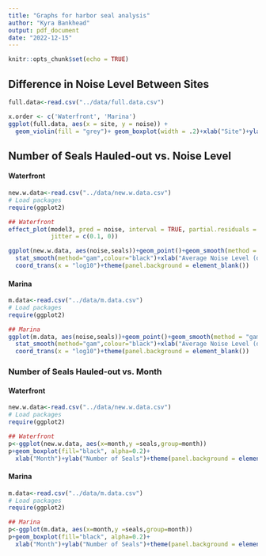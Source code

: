 ```yaml
---
title: "Graphs for harbor seal analysis"
author: "Kyra Bankhead"
output: pdf_document
date: "2022-12-15"
---
```


```r
knitr::opts_chunk$set(echo = TRUE)
```

## Difference in Noise Level Between Sites

```r
full.data<-read.csv("../data/full.data.csv")

x.order <- c('Waterfront', 'Marina')
ggplot(full.data, aes(x = site, y = noise)) +
  geom_violin(fill = "grey")+ geom_boxplot(width = .2)+xlab("Site")+ylab("Average Noise Level (dB)")+scale_x_discrete(limit = c("waterfront", "marina"),labels = c("Waterfront","Marina"))+theme(panel.background = element_blank())

```


## Number of Seals Hauled-out vs. Noise Level

#### Waterfront

```r
new.w.data<-read.csv("../data/new.w.data.csv")
# Load packages
require(ggplot2)

## Waterfront
effect_plot(model3, pred = noise, interval = TRUE, partial.residuals = TRUE,
            jitter = c(0.1, 0))

ggplot(new.w.data, aes(noise,seals))+geom_point()+geom_smooth(method = "gam", formula =seals~s(noise))+
  stat_smooth(method="gam",colour="black")+xlab("Average Noise Level (dB)")+ylab("Number of Seals Hauled-out")+
  coord_trans(x = "log10")+theme(panel.background = element_blank())
```

#### Marina

```r
m.data<-read.csv("../data/m.data.csv")
# Load packages
require(ggplot2)

## Marina
ggplot(m.data, aes(noise,seals))+geom_point()+geom_smooth(method = "gam", formula =seals~s(noise))+
  stat_smooth(method="gam",colour="black")+xlab("Average Noise Level (dB)")+ylab("Number of Seals Hauled-out")+
  coord_trans(x = "log10")+theme(panel.background = element_blank())
```

### Number of Seals Hauled-out vs. Month

#### Waterfront

```r
new.w.data<-read.csv("../data/new.w.data.csv")
# Load packages
require(ggplot2)

## Waterfront
p<-ggplot(new.w.data, aes(x=month,y =seals,group=month))
p+geom_boxplot(fill="black", alpha=0.2)+
  xlab("Month")+ylab("Number of Seals")+theme(panel.background = element_blank())
```

#### Marina

```r
m.data<-read.csv("../data/m.data.csv")
# Load packages
require(ggplot2)

## Marina
p<-ggplot(m.data, aes(x=month,y =seals,group=month))
p+geom_boxplot(fill="black", alpha=0.2)+
  xlab("Month")+ylab("Number of Seals")+theme(panel.background = element_blank())
```


